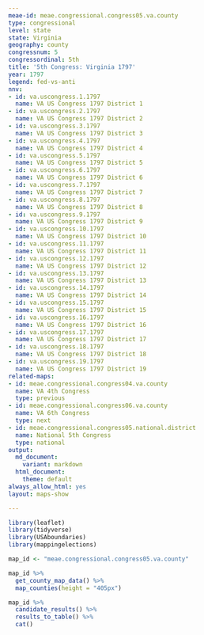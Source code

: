 ```yaml
---
meae-id: meae.congressional.congress05.va.county
type: congressional
level: state
state: Virginia
geography: county
congressnum: 5
congressordinal: 5th
title: '5th Congress: Virginia 1797'
year: 1797
legend: fed-vs-anti
nnv:
- id: va.uscongress.1.1797
  name: VA US Congress 1797 District 1
- id: va.uscongress.2.1797
  name: VA US Congress 1797 District 2
- id: va.uscongress.3.1797
  name: VA US Congress 1797 District 3
- id: va.uscongress.4.1797
  name: VA US Congress 1797 District 4
- id: va.uscongress.5.1797
  name: VA US Congress 1797 District 5
- id: va.uscongress.6.1797
  name: VA US Congress 1797 District 6
- id: va.uscongress.7.1797
  name: VA US Congress 1797 District 7
- id: va.uscongress.8.1797
  name: VA US Congress 1797 District 8
- id: va.uscongress.9.1797
  name: VA US Congress 1797 District 9
- id: va.uscongress.10.1797
  name: VA US Congress 1797 District 10
- id: va.uscongress.11.1797
  name: VA US Congress 1797 District 11
- id: va.uscongress.12.1797
  name: VA US Congress 1797 District 12
- id: va.uscongress.13.1797
  name: VA US Congress 1797 District 13
- id: va.uscongress.14.1797
  name: VA US Congress 1797 District 14
- id: va.uscongress.15.1797
  name: VA US Congress 1797 District 15
- id: va.uscongress.16.1797
  name: VA US Congress 1797 District 16
- id: va.uscongress.17.1797
  name: VA US Congress 1797 District 17
- id: va.uscongress.18.1797
  name: VA US Congress 1797 District 18
- id: va.uscongress.19.1797
  name: VA US Congress 1797 District 19
related-maps:
- id: meae.congressional.congress04.va.county
  name: VA 4th Congress
  type: previous
- id: meae.congressional.congress06.va.county
  name: VA 6th Congress
  type: next
- id: meae.congressional.congress05.national.district
  name: National 5th Congress
  type: national
output:
  md_document:
    variant: markdown
  html_document:
    theme: default
always_allow_html: yes
layout: maps-show

---
```


```r
library(leaflet)
library(tidyverse)
library(USAboundaries)
library(mappingelections)

map_id <- "meae.congressional.congress05.va.county"
```

<div class="map">

```r
map_id %>%
  get_county_map_data() %>%
  map_counties(height = "405px")
```

</div>

<div class="results-table">

```r
map_id %>%
  candidate_results() %>%
  results_to_table() %>%
  cat()
```

</div>
